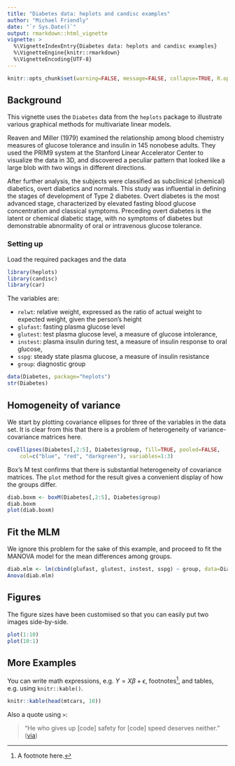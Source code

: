 ```yaml
---
title: "Diabetes data: heplots and candisc examples"
author: "Michael Friendly"
date: "`r Sys.Date()`"
output: rmarkdown::html_vignette
vignette: >
  %\VignetteIndexEntry{Diabetes data: heplots and candisc examples}
  %\VignetteEngine{knitr::rmarkdown}
  %\VignetteEncoding{UTF-8}
---
```


```r
knitr::opts_chunk$set(warning=FALSE, message=FALSE, collapse=TRUE, R.options=list(digits=4))
```

## Background

This vignette uses the `Diabetes` data from the `heplots` package to illustrate various graphical methods for multivariate linear models.

Reaven and Miller (1979) examined the relationship among blood chemistry measures of glucose tolerance and insulin in 145 nonobese adults. They used the PRIM9 system at the Stanford Linear Accelerator Center to visualize the data in 3D, and discovered a peculiar pattern that looked like a large blob with two wings in different directions.

After further analysis, the subjects were classified as subclinical (chemical) diabetics, overt diabetics and normals. This study was influential in defining the stages of development of Type 2 diabetes. Overt diabetes is the most advanced stage, characterized by elevated fasting blood glucose concentration and classical symptoms. Preceding overt diabetes is the latent or chemical diabetic stage, with no symptoms of diabetes but demonstrable abnormality of oral or intravenous glucose tolerance. 

### Setting up
Load the required packages and the data
```r
library(heplots)
library(candisc)
library(car)
```
The variables are:

* `relwt`: relative weight, expressed as the ratio of actual weight to expected weight, given the person's height
* `glufast`: fasting plasma glucose level
* `glutest`: test plasma glucose level, a measure of glucose intolerance,
* `instest`: plasma insulin during test, a measure of insulin response to oral glucose,
* `sspg`: steady state plasma glucose, a measure of insulin resistance
* `group`: diagnostic group

```r
data(Diabetes, package="heplots")
str(Diabetes)
```

## Homogeneity of variance
We start by plotting covariance ellipses for three of the variables in the data set.
It is clear from this that there is a problem of heterogeneity of variance-covariance matrices here.
```r
covEllipses(Diabetes[,2:5], Diabetes$group, fill=TRUE, pooled=FALSE, 
	col=c("blue", "red", "darkgreen"), variables=1:3)
```

Box's M test confirms that there is substantial heterogeneity of covariance matrices.  The `plot` method for the result gives a convenient
display of how the groups differ.

```r
diab.boxm <- boxM(Diabetes[,2:5], Diabetes$group)
diab.boxm
plot(diab.boxm)
```

## Fit the MLM
We ignore this problem for the sake of this example, and proceed to fit the MANOVA model for the mean differences
among groups.

```r
diab.mlm <- lm(cbind(glufast, glutest, instest, sspg) ~ group, data=Diabetes)
Anova(diab.mlm)
```


## Figures

The figure sizes have been customised so that you can easily put two images side-by-side. 

```r
plot(1:10)
plot(10:1)
```


## More Examples

You can write math expressions, e.g. $Y = X\beta + \epsilon$, footnotes^[A footnote here.], and tables, e.g. using `knitr::kable()`.

```r
knitr::kable(head(mtcars, 10))
```

Also a quote using `>`:

> "He who gives up [code] safety for [code] speed deserves neither."
([via](https://twitter.com/hadleywickham/status/504368538874703872))

